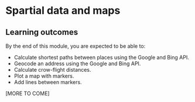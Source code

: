 ```r
```




# Spartial data and maps {#sec-maps}

## Learning outcomes {#lo-maps}

By the end of this module, you are expected to be able to:

* Calculate shortest paths between places using the Google and Bing API.
* Geocode an address using the Google and Bing API.
* Calculate crow-flight distances.
* Plot a map with markers.
* Add lines between markers.

[MORE TO COME]

<!-- SOLO increasing: identify · memorise · name · do simple procedure · collect data · -->
<!-- enumerate · describe · interpret · formulate · list · paraphrase · combine · do -->
<!-- algorithms · compare · contrast · explain causes · analyse · relate · derive · -->
<!-- evaluate · apply · argue · theorise · generalise · hypothesise · solve · reflect -->


<!-- DataCamp courses -->


<!-- ## Different learning paths -->

<!-- `r strLPath` -->

<!-- * Suggestion 1  -->
<!-- * Suggestion 2 -->


<!-- ## Recap -->

<!-- [Summary of learning] -->

<!-- ## Exercises -->


<!-- ## Resources -->

<!-- [Links to further resources] -->






<!-- Usefull stuff: 

Icons:
`r addIcon("file-code", attrib = list(class = "fa-pull-right fa-5x iconStyle1"))`
`r addIcon("code", attrib = list(class = "fa-pull-right fa-5x iconStyle1"))`
`r addIcon("external-link-alt", attrib = list(class = "fa-pull-right fa-5x iconStyle1"))`



Task/checklist box:
<div class = "boxTask">
`r addIcon("tasks", attrib = list(class = "fa-pull-right fa-5x iconStyle1"))`

   * dasf
   * fsa
   * 324
</div>



Exercise box:
<div class = "boxExercise">
`r addIcon("laptop-code", attrib = list(class = "fa-pull-right fa-5x iconStyle1"))`  

**Exercise 1**
asdf asdlfkj sdfklj fsdjka æ

   1. sdf
   2. edasf

**Exercise 2**
asdfav sdaf sdhj sdjkahdf jkhasdkjæsdfh asjf

   1. sdf
   2. sdf
</div>



Numbered exercises with hints:
## Exercises

Exercises are numbered using [module number].[section number].[exercise number]. 

### Exercise (install packages)

This exercise is done from the Console in RStudio. 

   1) Install the package `devtools` using function `install.packages`. Note you can always get help/see documentation by typing `?install.packages` or typing `install.packages` and press F1. 
   
You now have install the package from the default repository ([CRAN][cran]). You may also install packages from other repositories (e.g. GitHub)
   
   1) Have a look at the documentation for function `install_github` in the package `devtools`. This can be done in different ways:
   
```r
library(devtools)    # we here load all the functions in devtools 
?install_github

?devtools::install_github     # we here use the namespace devtools to load only one function
```

   1) Install the package `tfa` from github using path ``

```r
# filter the flights table to include only United and
# American flights

```

```r
{
sink("tmp.md")
cat('
Vi tester
```r
cat("hello")
cat("world")
```')
sink()
}
bs_modal(id = "hint", title = "Hint", 
         body = includeMarkdown("tmp.md"))
```

```r
bs_button("Hint") %>%
  bs_attach_modal(id_modal = "hint")
```

### Exercise

[Add text]

### Exercise ()

[Add text]

### Exercise (string management)




-->